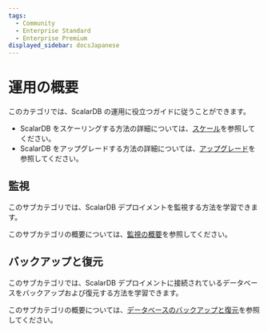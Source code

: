 ```yaml
---
tags:
  - Community
  - Enterprise Standard
  - Enterprise Premium
displayed_sidebar: docsJapanese
---
```


# 運用の概要


<TranslationBanner />

このカテゴリでは、ScalarDB の運用に役立つガイドに従うことができます。

- ScalarDB をスケーリングする方法の詳細については、[スケール](scalar-kubernetes/HowToScaleScalarDB.mdx)を参照してください。
- ScalarDB をアップグレードする方法の詳細については、[アップグレード](scalar-kubernetes/HowToUpgradeScalarDB.mdx)を参照してください。

## 監視

このサブカテゴリでは、ScalarDB デプロイメントを監視する方法を学習できます。

このサブカテゴリの概要については、[監視の概要](manage-monitor-overview.mdx)を参照してください。

## バックアップと復元

このサブカテゴリでは、ScalarDB デプロイメントに接続されているデータベースをバックアップおよび復元する方法を学習できます。

このサブカテゴリの概要については、[データベースのバックアップと復元](manage-backup-and-restore.mdx)を参照してください。

